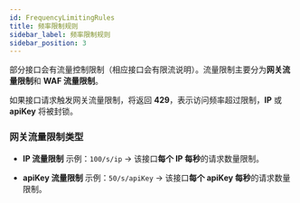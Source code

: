 ```yaml
---
id: FrequencyLimitingRules
title: 频率限制规则
sidebar_label: 频率限制规则
sidebar_position: 3
---
```


部分接口会有流量控制限制（相应接口会有限流说明）。流量限制主要分为**网关流量限制**和 **WAF 流量限制**。

如果接口请求触发网关流量限制，将返回 **429**，表示访问频率超过限制，**IP** 或 **apiKey** 将被封锁。

### 网关流量限制类型

- **IP 流量限制** 示例：`100/s/ip` → 该接口**每个 IP 每秒**的请求数量限制。

- **apiKey 流量限制** 示例：`50/s/apiKey` → 该接口**每个 apiKey 每秒**的请求数量限制。